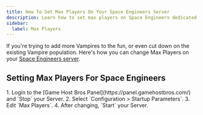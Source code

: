 ```yaml
---
title: How To Set Max Players On Your Space Engineers Server
description: Learn how to set max players on Space Engineers dedicated Server
sidebar:
  label: Max Players
---
```


If you're trying to add more Vampires to the fun, or even cut down on the existing Vampire population. Here's how you can change Max Players on your [Space Engineers server](https://www.gamehostbros.com/space-engineers-server-hosting/).

## Setting Max Players For Space Engineers

<Steps>
1. Login to the [Game Host Bros Panel](https://panel.gamehostbros.com/) and `Stop` your Server.
2. Select `Configuration > Startup Parameters`.
3. Edit `Max Players`.
4. After changing, `Start` your Server.
</Steps>
